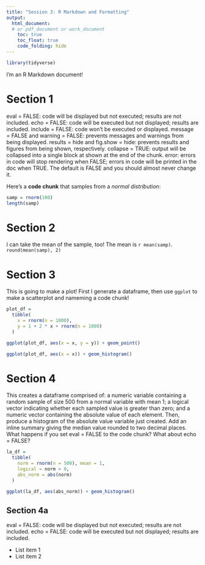 ```yaml
---
title: "Session 3: R Markdown and Formatting"
output:   
  html_document:
  # or pdf_document or work_document
    toc: true
    toc_float: true
    code_folding: hide
---
```


```r
library(tidyverse)
```

I'm an R Markdown document! 

# Section 1

eval = FALSE: code will be displayed but not executed; results are not included.
echo = FALSE: code will be executed but not displayed; results are included.
include = FALSE: code won’t be executed or displayed.
message = FALSE and warning = FALSE: prevents messages and warnings from being displayed.
results = hide and fig.show = hide: prevents results and figures from being shown, respectively.
collapse = TRUE: output will be collapsed into a single block at shown at the end of the chunk.
error: errors in code will stop rendering when FALSE; errors in code will be printed in the doc when TRUE. The default is FALSE and you should almost never change it.

Here's a **code chunk** that samples from 
a _normal distribution_:

```r
samp = rnorm(100)
length(samp)
```

# Section 2

I can take the mean of the sample, too!
The mean is `r mean(samp)`.
`round(mean(samp), 2)`

# Section 3

This is going to make a plot! First I generate a dataframe, then use `ggplot` to make a scatterplot and nameming a code chunk!
```r
plot_df = 
  tibble(
    x = rnorm(n = 1000),
    y = 1 + 2 * x + rnorm(n = 1000)
  )

ggplot(plot_df, aes(x = x, y = y)) + geom_point()
```

```r
ggplot(plot_df, aes(x = x)) + geom_histogram()
```


# Section 4

This creates a dataframe comprised of: a numeric variable containing a random sample of size 500 from a normal variable with mean 1; a logical vector indicating whether each sampled value is greater than zero; and a numeric vector containing the absolute value of each element. Then, produce a histogram of the absolute value variable just created. Add an inline summary giving the median value rounded to two decimal places. What happens if you set eval = FALSE to the code chunk? What about echo = FALSE?

```r
la_df = 
  tibble(
    norm = rnorm(n = 500), mean = 1,
    logical = norm > 0,
    abs_norm = abs(norm)
  )

ggplot(la_df, aes(abs_norm)) + geom_histogram()

```

## Section 4a
eval = FALSE: code will be displayed but not executed; results are not included.
echo = FALSE: code will be executed but not displayed; results are included.



* List item 1
* List item 2

